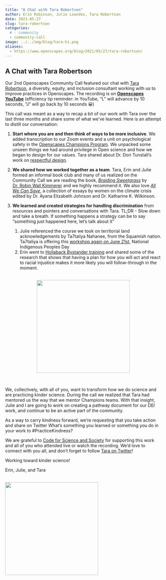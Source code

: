 ```yaml
---
title: "A Chat with Tara Robertson"
author: Erin Robinson, Julie Lowndes, Tara Robertson
date: 2021-05-27
slug: tara-robertson
categories:
  # - community
  - community-call
image: ../../img/blog/tara-hi.png
aliases: 
  - https://www.openscapes.org/blog/2021/05/27/tara-robertson/
---
```


## A Chat with Tara Robertson

Our 2nd Openscapes Community Call featured our chat with [Tara Robertson](https://tararobertson.ca/), a diversity, equity, and inclusion consultant working with us to improve practices in Openscapes. The recording is on [**Openscapes YouTube**](https://youtu.be/XQMgyLuKwsI) (efficiency tip reminder: in YouTube, “L” will advance by 10 seconds, “J” will go back by 10 seconds 😀)  

This call was meant as a way to recap a bit of our work with Tara over the last three months and share some of what we’ve learned. Here is an attempt to distill our conversation:

1. **Start where you are and then think of ways to be more inclusive**. We added transcription to our Zoom events and a unit on psychological safety in the [Openscapes Champions Program](https://openscapes.org/champions). We unpacked some unseen things we had around privilege in Open science and how we began to design for our values. Tara shared about Dr. Dori Tunstall’s work on [respectful design](https://www.youtube.com/watch?v=oaesVb7O38s). 


2. **We shared how we worked together as a team**. Tara, Erin and Julie formed an informal book club and many of us realized on the Community Call we are reading the book, _[Braiding Sweetgrass](https://www.robinwallkimmerer.com/books)_ by [Dr. Robin Wall Kimmerer](https://www.robinwallkimmerer.com/) and we highly recommend it. We also love _[All We Can Save](https://www.allwecansave.earth/)_, a collection of essays by women on the climate crisis edited by Dr. Ayana Elizabeth Johnson and Dr. Katharine K. Wilkinson.  
  
3. **We learned and created strategies for handling discrimination** from resources and pointers and conversations with Tara. TL;DR - Slow down and take a breath. If something happens a strategy can be to say “something just happened here, let’s talk about it”
    1. Julie referenced the course we took on territorial land acknowledgements by Ta7talíya Nahanee, from the Squamish nation. Ta7talíya is offering this [workshop again on June 21st](https://www.eventbrite.ca/e/territorial-acknowledgements-an-interactive-introduction-tickets-155868092661), National Indigenous Peoples Day 
    2. Erin went to [Hollaback Bystander training](https://www.ihollaback.org/harassmenttraining/ ) and shared some of the research that shows that having a plan for how you will act and react to racial injustice makes it more likely you will follow-through in the moment. 

<br>
<center>
  <a> <img src="/img/blog/tara-julie-erin.png" width="300px"></a>
</center>
<br>

We, collectively, with all of you, want to transform how we do science and are practicing kinder science. During the call we realized that Tara had mentored us the way that we mentor Champions teams. With that insight, Julie and I are going to work on creating a pathway document for our DEI work, and continue to be an active part of the community.

As a way to carry kindness forward, we’re requesting that you take action and share on Twitter What’s something you learned or something you do in your work to #PracticeKindness? 

We are grateful to [Code for Science and Society](https://eventfund.codeforscience.org/announcing/) for supporting this work and all of you who attended live or watch the recording. We’d love to connect with you all, and don't forget to follow [Tara on Twitter](https://twitter.com/tararobertson)!

Working toward kinder science! 

Erin, Julie, and Tara

<br>
  <a> <img src="/img/blog/tara-hi.png" width="300px"></a>
<br>

